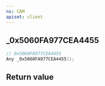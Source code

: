 ```yaml
---
ns: CAM
apiset: client
---
```

## _0x5060FA977CEA4455

```c
// 0x5060FA977CEA4455
Any _0x5060FA977CEA4455();
```



## Return value